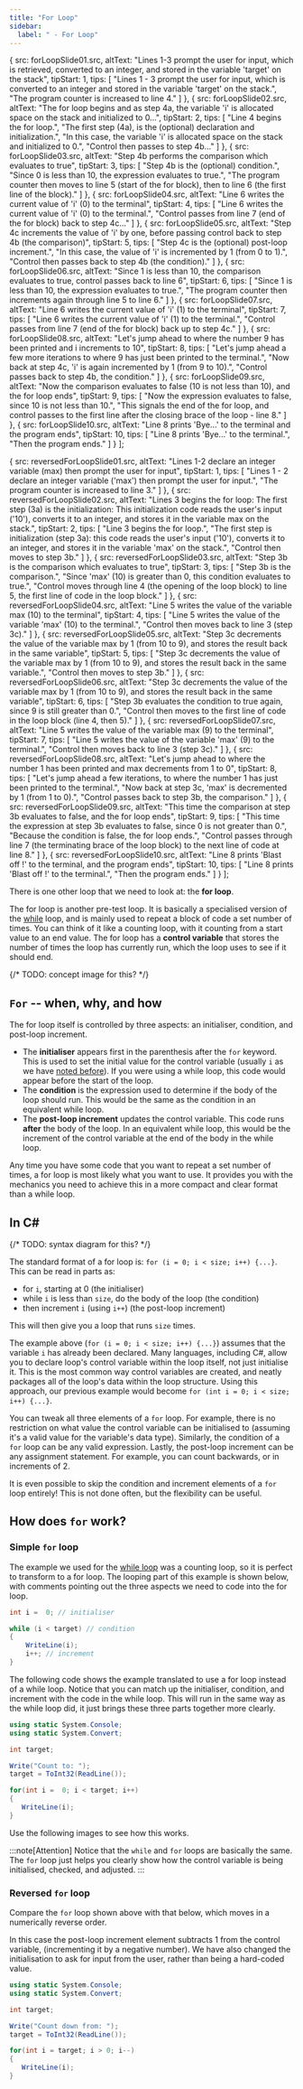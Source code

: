 ```yaml
---
title: "For Loop"
sidebar:
  label: " - For Loop"
---
```




  {
    src: forLoopSlide01.src,
    altText: "Lines 1-3 prompt the user for input, which is retrieved, converted to an integer, and stored in the variable 'target' on the stack",
    tipStart: 1,
    tips: [
      "Lines 1 - 3 prompt the user for input, which is converted to an integer and stored in the variable 'target' on the stack.",
      "The program counter is increased to line 4."
    ]
  },
  {
    src: forLoopSlide02.src,
    altText: "The for loop begins and as step 4a, the variable 'i' is allocated space on the stack and initialized to 0...",
    tipStart: 2,
    tips: [
      "Line 4 begins the for loop.",
      "The first step (4a), is the (optional) declaration and initialization.",
      "In this case, the variable 'i' is allocated space on the stack and initialized to 0.",
      "Control then passes to step 4b..."
    ]
  },
  {
    src: forLoopSlide03.src,
    altText: "Step 4b performs the comparison which evaluates to true",
    tipStart: 3,
    tips: [
      "Step 4b is the (optional) condition.",
      "Since 0 is less than 10, the expression evaluates to <span class='booleanTrue'>true</span>.",
      "The program counter then moves to line 5 (start of the for block), then to line 6 (the first line of the block)."
    ]
  },
  {
    src: forLoopSlide04.src,
    altText: "Line 6 writes the current value of 'i' (0) to the terminal",
    tipStart: 4,
    tips: [
      "Line 6 writes the current value of 'i' (0) to the terminal.",
      "Control passes from line 7 (end of the for block) back to step 4c..."
    ]
  },
  {
    src: forLoopSlide05.src,
    altText: "Step 4c increments the value of 'i' by one, before passing control back to step 4b (the comparison)",
    tipStart: 5,
    tips: [
      "Step 4c is the (optional) post-loop increment.",
      "In this case, the value of 'i' is incremented by 1 (from 0 to 1).",
      "Control then passes back to step 4b (the condition)."
    ]
  },
  {
    src: forLoopSlide06.src,
    altText: "Since 1 is less than 10, the comparison evaluates to true, control passes back to line 6",
    tipStart: 6,
    tips: [
      "Since 1 is less than 10, the expression evaluates to <span class='booleanTrue'>true</span>.",
      "The program counter then increments again through line 5 to line 6."
    ]
  },
  {
    src: forLoopSlide07.src,
    altText: "Line 6 writes the current value of 'i' (1) to the terminal",
    tipStart: 7,
    tips: [
      "Line 6 writes the current value of 'i' (1) to the terminal.",
      "Control passes from line 7 (end of the for block) back up to step 4c."
    ]
  },
  {
    src: forLoopSlide08.src,
    altText: "Let's jump ahead to where the number 9 has been printed and i increments to 10",
    tipStart: 8,
    tips: [
      "Let's jump ahead a few more iterations to where 9 has just been printed to the terminal.",
      "Now back at step 4c, 'i' is again incremented by 1 (from 9 to 10).",
      "Control passes back to step 4b, the condition."
    ]
  },
  {
    src: forLoopSlide09.src,
    altText: "Now the comparison evaluates to false (10 is not less than 10), and the for loop ends",
    tipStart: 9,
    tips: [
      "Now the expression evaluates to <span class='booleanFalse'>false</span>, since 10 is not less than 10.",
      "This signals the end of the for loop, and control passes to the first line after the closing brace of the loop - line 8."
    ]
  },
  {
    src: forLoopSlide10.src,
    altText: "Line 8 prints 'Bye...' to the terminal and the program ends",
    tipStart: 10,
    tips: [
      "Line 8 prints 'Bye...' to the terminal.",
      "Then the program ends."
    ]
  }
];


  {
    src: reversedForLoopSlide01.src,
    altText: "Lines 1-2 declare an integer variable (max) then prompt the user for input",
    tipStart: 1,
    tips: [
      "Lines 1 - 2 declare an integer variable ('max') then prompt the user for input.",
      "The program counter is increased to line 3."
    ]
  },
  {
    src: reversedForLoopSlide02.src,
    altText: "Lines 3 begins the for loop: The first step (3a) is the initialization: This initialization code reads the user's input ('10'), converts it to an integer, and stores it in the variable max on the stack.",
    tipStart: 2,
    tips: [
      "Line 3 begins the for loop.",
      "The first step is initialization (step 3a): this code reads the user's input ('10'), converts it to an integer, and stores it in the variable 'max' on the stack.",
      "Control then moves to step 3b."
    ]
  },
  {
    src: reversedForLoopSlide03.src,
    altText: "Step 3b is the comparison which evaluates to true",
    tipStart: 3,
    tips: [
      "Step 3b is the comparison.",
      "Since 'max' (10) is greater than 0, this condition evaluates to <span class='booleanTrue'>true</span>.",
      "Control moves through line 4 (the opening of the loop block) to line 5, the first line of code in the loop block."
    ]
  },
  {
    src: reversedForLoopSlide04.src,
    altText: "Line 5 writes the value of the variable max (10) to the terminal",
    tipStart: 4,
    tips: [
      "Line 5 writes the value of the variable 'max' (10) to the terminal.",
      "Control then moves back to line 3 (step 3c)."
    ]
  },
  {
    src: reversedForLoopSlide05.src,
    altText: "Step 3c decrements the value of the variable max by 1 (from 10 to 9), and stores the result back in the same variable",
    tipStart: 5,
    tips: [
      "Step 3c decrements the value of the variable max by 1 (from 10 to 9), and stores the result back in the same variable.",
      "Control then moves to step 3b."
    ]
  },
  {
    src: reversedForLoopSlide06.src,
    altText: "Step 3c decrements the value of the variable max by 1 (from 10 to 9), and stores the result back in the same variable",
    tipStart: 6,
    tips: [
      "Step 3b evaluates the condition to <span class='booleanTrue'>true</span> again, since 9 is still greater than 0.",
      "Control then moves to the first line of code in the loop block (line 4, then 5)."
    ]
  },
  {
    src: reversedForLoopSlide07.src,
    altText: "Line 5 writes the value of the variable max (9) to the terminal",
    tipStart: 7,
    tips: [
      "Line 5 writes the value of the variable 'max' (9) to the terminal.",
      "Control then moves back to line 3 (step 3c)."
    ]
  },
  {
    src: reversedForLoopSlide08.src,
    altText: "Let's jump ahead to where the number 1 has been printed and max decrements from 1 to 0",
    tipStart: 8,
    tips: [
      "Let's jump ahead a few iterations, to where the number 1 has just been printed to the terminal.",
      "Now back at step 3c, 'max' is decremented by 1 (from 1 to 0).",
      "Control passes back to step 3b, the comparison."
    ]
  },
  {
    src: reversedForLoopSlide09.src,
    altText: "This time the comparison at step 3b evaluates to false, and the for loop ends",
    tipStart: 9,
    tips: [
      "This time the expression at step 3b evaluates to <span class='booleanFalse'>false</span>, since 0 is not greater than 0.",
      "Because the condition is false, the for loop ends.",
      "Control passes through line 7 (the terminating brace of the loop block) to the next line of code at line 8."
    ]
  },
  {
    src: reversedForLoopSlide10.src,
    altText: "Line 8 prints 'Blast off !' to the terminal, and the program ends",
    tipStart: 10,
    tips: [
      "Line 8 prints 'Blast off !' to the terminal.",
      "Then the program ends."
    ]
  }
];

There is one other loop that we need to look at: the **for loop**.

The for loop is another pre-test loop.
It is basically a specialised version of the [while](/book/part-1-instructions/3-control-flow/1-concepts/04-1-while-loop) loop, and is mainly used to repeat a block of code a set number of times. You can think of it like a counting loop, with it counting from a start value to an end value. The for loop has a **control variable** that stores the number of times the loop has currently run, which the loop uses to see if it should end.

{/* TODO: concept image for this? */}

## `For` -- when, why, and how

The for loop itself is controlled by three aspects: an initialiser, condition, and post-loop increment.

- The **initialiser** appears first in the parenthesis after the `for` keyword. This is used to set the initial value for the control variable (usually
`i` as we have [noted before](/book/part-1-instructions/3-control-flow/1-concepts/04-1-while-loop#counting-with-while)). If you were using a while loop, this code would appear before the start of the loop.
- The **condition** is the expression used to determine if the body of the loop should run. This would be the same as the condition in an equivalent while loop.
- The **post-loop increment** updates the control variable. This code runs **after** the body of the loop. In an equivalent while loop, this would be the increment of the control variable at the end of the body in the while loop.

Any time you have some code that you want to repeat a set number of times, a for loop is most likely what you want to use. It provides you with the mechanics you need to achieve this in a more compact and clear format than a while loop.

## In C#

{/* TODO: syntax diagram for this? */}

The standard format of a for loop is: `for (i = 0; i < size; i++) {...}`. This can be read in parts as:

- for `i`, starting at 0 (the initialiser)
- while `i` is less than `size`, do the body of the loop (the condition)
- then increment `i` (using `i++`) (the post-loop increment)

This will then give you a loop that runs `size` times.

The example above (`for (i = 0; i < size; i++) {...}`) assumes that the variable `i` has already been declared.
Many languages, including C#, allow you to declare loop's control variable within the loop itself, not just initialise it.
This is the most common way control variables are created, and neatly packages all of the loop's data within the loop structure.
Using this approach, our previous example would become `for (int i = 0; i < size; i++) {...}`.

You can tweak all three elements of a `for` loop.
For example, there is no restriction on what value the control variable can be initialised to (assuming it's a valid value for the variable's data type).
Similarly, the condition of a `for` loop can be any valid expression.
Lastly, the post-loop increment can be any assignment statement.
For example, you can count backwards, or in increments of 2.

It is even possible to skip the condition and increment elements of a `for` loop entirely!
This is not done often, but the flexibility can be useful.

## How does `for` work?

### Simple `for` loop

The example we used for the [while loop](/book/part-1-instructions/3-control-flow/1-concepts/04-1-while-loop) was a counting loop, so it is perfect to transform to a for loop. The looping part of this example is shown below, with comments pointing out the three aspects we need to code into the for loop.

```csharp
int i =  0; // initialiser

while (i < target) // condition
{
    WriteLine(i);
    i++; // increment
}
```

The following code shows the example translated to use a for loop instead of a while loop. Notice that you can match up the initialiser, condition, and increment with the code in the while loop. This will run in the same way as the while loop did, it just brings these three parts together more clearly.

```csharp
using static System.Console;
using static System.Convert;

int target;

Write("Count to: ");
target = ToInt32(ReadLine());

for(int i =  0; i < target; i++)
{
   WriteLine(i);
}
```

Use the following images to see how this works.

<MySwiper client:only height="" images={sliderImagesForLoop}></MySwiper>

:::note[Attention]
Notice that the `while` and `for` loops are basically the same. The `for` loop just helps you clearly show how the control variable is being initialised, checked, and adjusted.
:::

### Reversed `for` loop

Compare the `for` loop shown above with that below, which moves in a numerically reverse order.

In this case the post-loop increment element subtracts 1 from the control variable, (incrementing it by a negative number).
We have also changed the initialisation to ask for input from the user, rather than being a hard-coded value.

```csharp
using static System.Console;
using static System.Convert;

int target;

Write("Count down from: ");
target = ToInt32(ReadLine());

for(int i = target; i > 0; i--)
{
   WriteLine(i);
}
```

<MySwiper client:only height="" images={sliderImagesReversedForLoop}></MySwiper>
